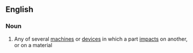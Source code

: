 ==English==

===Noun===
{{en-noun}}

# Any of several [[machine]]s or [[device]]s in which a part [[impact]]s on another, or on a material